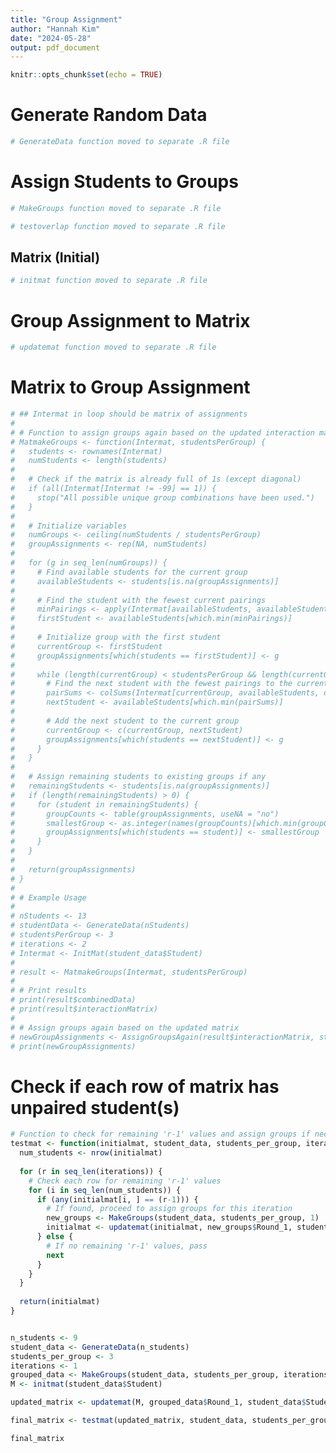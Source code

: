 ```yaml
---
title: "Group Assignment"
author: "Hannah Kim"
date: "2024-05-28"
output: pdf_document
---
```


```r
knitr::opts_chunk$set(echo = TRUE)
```

# Generate Random Data
```r
# GenerateData function moved to separate .R file
```


# Assign Students to Groups

```r
# MakeGroups function moved to separate .R file
```

```r
# testoverlap function moved to separate .R file
```

## Matrix (Initial)
```r
# initmat function moved to separate .R file
```

# Group Assignment to Matrix

```r
# updatemat function moved to separate .R file
```

# Matrix to Group Assignment
```r
# ## Intermat in loop should be matrix of assignments
# 
# # Function to assign groups again based on the updated interaction matrix
# MatmakeGroups <- function(Intermat, studentsPerGroup) {
#   students <- rownames(Intermat)
#   numStudents <- length(students)
#   
#   # Check if the matrix is already full of 1s (except diagonal)
#   if (all(Intermat[Intermat != -99] == 1)) {
#     stop("All possible unique group combinations have been used.")
#   }
#   
#   # Initialize variables
#   numGroups <- ceiling(numStudents / studentsPerGroup)
#   groupAssignments <- rep(NA, numStudents)
#   
#   for (g in seq_len(numGroups)) {
#     # Find available students for the current group
#     availableStudents <- students[is.na(groupAssignments)]
#     
#     # Find the student with the fewest current pairings
#     minPairings <- apply(Intermat[availableStudents, availableStudents], 1, sum)
#     firstStudent <- availableStudents[which.min(minPairings)]
#     
#     # Initialize group with the first student
#     currentGroup <- firstStudent
#     groupAssignments[which(students == firstStudent)] <- g
#     
#     while (length(currentGroup) < studentsPerGroup && length(currentGroup) < length(availableStudents)) {
#       # Find the next student with the fewest pairings to the current group
#       pairSums <- colSums(Intermat[currentGroup, availableStudents, drop = FALSE])
#       nextStudent <- availableStudents[which.min(pairSums)]
#       
#       # Add the next student to the current group
#       currentGroup <- c(currentGroup, nextStudent)
#       groupAssignments[which(students == nextStudent)] <- g
#     }
#   }
#   
#   # Assign remaining students to existing groups if any
#   remainingStudents <- students[is.na(groupAssignments)]
#   if (length(remainingStudents) > 0) {
#     for (student in remainingStudents) {
#       groupCounts <- table(groupAssignments, useNA = "no")
#       smallestGroup <- as.integer(names(groupCounts)[which.min(groupCounts)])
#       groupAssignments[which(students == student)] <- smallestGroup
#     }
#   }
#   
#   return(groupAssignments)
# }
# 
# # Example Usage
# 
# nStudents <- 13
# studentData <- GenerateData(nStudents)
# studentsPerGroup <- 3
# iterations <- 2
# Intermat <- InitMat(student_data$Student)
# 
# result <- MatmakeGroups(Intermat, studentsPerGroup)
# 
# # Print results
# print(result$combinedData)
# print(result$interactionMatrix)
# 
# # Assign groups again based on the updated matrix
# newGroupAssignments <- AssignGroupsAgain(result$interactionMatrix, studentsPerGroup)
# print(newGroupAssignments)
```

# Check if each row of matrix has unpaired student(s)
```r
# Function to check for remaining 'r-1' values and assign groups if necessary
testmat <- function(initialmat, student_data, students_per_group, iterations) {
  num_students <- nrow(initialmat)
  
  for (r in seq_len(iterations)) {
    # Check each row for remaining 'r-1' values
    for (i in seq_len(num_students)) {
      if (any(initialmat[i, ] == (r-1))) {
        # If found, proceed to assign groups for this iteration
        new_groups <- MakeGroups(student_data, students_per_group, 1)
        initialmat <- updatemat(initialmat, new_groups$Round_1, student_data$Student)
      } else {
        # If no remaining 'r-1' values, pass
        next
      }
    }
  }
  
  return(initialmat)
}


n_students <- 9
student_data <- GenerateData(n_students)
students_per_group <- 3
iterations <- 1
grouped_data <- MakeGroups(student_data, students_per_group, iterations)
M <- initmat(student_data$Student)

updated_matrix <- updatemat(M, grouped_data$Round_1, student_data$Student)

final_matrix <- testmat(updated_matrix, student_data, students_per_group, iterations)

final_matrix
```


